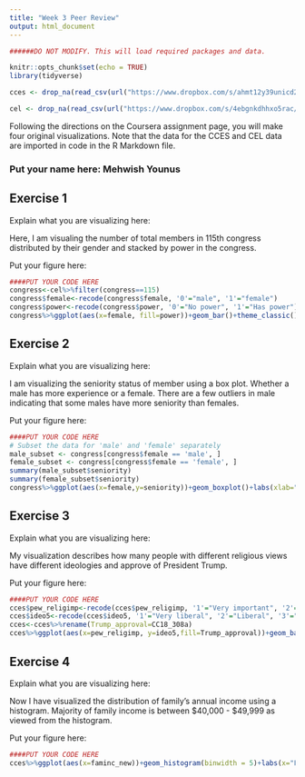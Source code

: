 ---
title: "Week 3 Peer Review"
output: html_document
---

```{r setup, include=FALSE}

######DO NOT MODIFY. This will load required packages and data.

knitr::opts_chunk$set(echo = TRUE)
library(tidyverse)

cces <- drop_na(read_csv(url("https://www.dropbox.com/s/ahmt12y39unicd2/cces_sample_coursera.csv?raw=1")))

cel <- drop_na(read_csv(url("https://www.dropbox.com/s/4ebgnkdhhxo5rac/cel_volden_wiseman%20_coursera.csv?raw=1")))

```

Following the directions on the Coursera assignment page, you will make four original visualizations. Note that the data for the CCES and CEL data are imported in code in the R Markdown file.

### Put your name here: Mehwish Younus

## Exercise 1

Explain what you are visualizing here:

Here, I am visualing the number of total members in 115th congress distributed by their gender and stacked by power in the congress.

Put your figure here:

```{r exercise1,echo=FALSE}

####PUT YOUR CODE HERE
congress<-cel%>%filter(congress==115)
congress$female<-recode(congress$female, '0'="male", '1'="female")
congress$power<-recode(congress$power, '0'="No power", '1'="Has power")
congress%>%ggplot(aes(x=female, fill=power))+geom_bar()+theme_classic()+labs(xlab="Gender", ylab="No.of males & females", title = "Members in 115th congress with their status")

```

## Exercise 2

Explain what you are visualizing here:

I am visualizing the seniority status of member using a box plot. Whether a male has more experience or a female. There are a few outliers in male indicating that some males have more seniority than females.

Put your figure here:

```{r exercise2,echo=FALSE}

####PUT YOUR CODE HERE
# Subset the data for 'male' and 'female' separately
male_subset <- congress[congress$female == 'male', ]
female_subset <- congress[congress$female == 'female', ]
summary(male_subset$seniority)
summary(female_subset$seniority)
congress%>%ggplot(aes(x=female,y=seniority))+geom_boxplot()+labs(xlab="Gender", ylab="Seniority in Congress", title="Member Seniority in 115th congress")+theme_bw()
```

## Exercise 3

Explain what you are visualizing here:

My visualization describes how many people with different religious views have different ideologies and approve of President Trump.

Put your figure here:

```{r exercise3,echo=FALSE}

####PUT YOUR CODE HERE
cces$pew_religimp<-recode(cces$pew_religimp, '1'="Very important", '2'="Somewhat important", '3'="Not too important", '4'="Not at all important")
cces$ideo5<-recode(cces$ideo5, '1'="Very liberal", '2'="Liberal", '3'="Moderate", '4'="Conservative", '5'="Very Conservative")
cces<-cces%>%rename(Trump_approval=CC18_308a)
cces%>%ggplot(aes(x=pew_religimp, y=ideo5,fill=Trump_approval))+geom_bar(stat="identity", position="dodge")+labs(x="Religious Views", y="Ideology", title="People with different views & ideologies in support of Donald Trump")+theme(axis.text.x = element_text(angle = 45, vjust = 0.5))

```

## Exercise 4

Explain what you are visualizing here:

Now I have visualized the distribution of family's annual income using a histogram. Majority of family income is between $40,000 - $49,999 as viewed from the histogram.

Put your figure here:

```{r exercise4,echo=FALSE}

####PUT YOUR CODE HERE
cces%>%ggplot(aes(x=faminc_new))+geom_histogram(binwidth = 5)+labs(x="Family income", title="Histogram of Family Income")+theme_linedraw()

```
